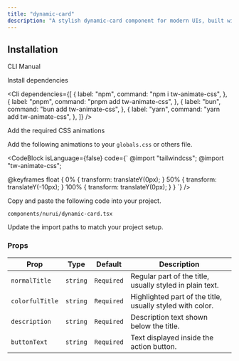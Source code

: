 ```yaml
---
title: "dynamic-card"
description: "A stylish dynamic-card component for modern UIs, built with accessibility and animation in mind."
---
```


<ComponentPreview componentName="gradient-hero" />

## Installation

<Tabs defaultValue="cli">

<TabsList>
  <TabsTrigger value="cli">CLI</TabsTrigger>
  <TabsTrigger value="manual">Manual</TabsTrigger>
</TabsList>

<TabsContent value="cli">
  <Cli />
</TabsContent>

<TabsContent value="manual">

<Steps>

<Step>Install dependencies</Step>

<Cli
  dependencies={[
    {
      label: "npm",
      command: "npm i tw-animate-css",
    },
    {
      label: "pnpm",
      command: "pnpm add tw-animate-css",
    },
    {
      label: "bun",
      command: "bun add tw-animate-css",
    },
    {
      label: "yarn",
      command: "yarn add tw-animate-css",
    },
  ]}
/>

<Step>Add the required CSS animations</Step>

Add the following animations to your `globals.css` or others file.

<CodeBlock
  isLanguage={false} code={`
@import "tailwindcss";
@import "tw-animate-css";

@keyframes float {
0% {
transform: translateY(0px);
}
50% {
transform: translateY(-10px);
}
100% {
transform: translateY(0px);
}
}
`}
/>

<Step>Copy and paste the following code into your project.</Step>

`components/nurui/dynamic-card.tsx`

<CodeBlock componentName="dynamicCard" fileName="dynamic-card" />

<Step>Update the import paths to match your project setup.</Step>
   
</Steps>

</TabsContent>

</Tabs>

### Props

| Prop            | Type     | Default    | Description                                               |
| --------------- | -------- | ---------- | --------------------------------------------------------- |
| `normalTitle`   | `string` | `Required` | Regular part of the title, usually styled in plain text.  |
| `colorfulTitle` | `string` | `Required` | Highlighted part of the title, usually styled with color. |
| `description`   | `string` | `Required` | Description text shown below the title.                   |
| `buttonText`    | `string` | `Required` | Text displayed inside the action button.                  |